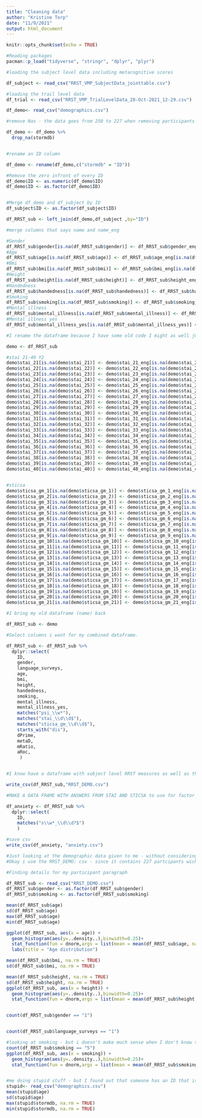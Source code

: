 ```yaml
---
title: "Cleaning data"
author: "Kristine Torp"
date: "11/9/2021"
output: html_document
---
```


```r
knitr::opts_chunk$set(echo = TRUE)
```

```r
#Reading packages 
pacman::p_load("tidyverse", "stringr", "dplyr", "plyr")
```


```r
#loading the subject level data including metacognitive scores 

df_subject <- read_csv("RRST_VMP_SubjectData_jointtable.csv")

#loading the trail level data 
df_trial <- read_csv("RRST_VMP_TrialLevelData_28-Oct-2021_12-29.csv")

df_demo<- read_csv("demographics.csv") 

#remove Nas - the data goes from 250 to 227 when removing participants with no ID

df_demo <- df_demo %>%
  drop_na(stormdb)


#rename an ID column 

df_demo <- rename(df_demo,c("stormdb" = "ID"))

#Remove the zero infront of every ID
df_demo$ID <- as.numeric(df_demo$ID)
df_demo$ID <- as.factor(df_demo$ID)


#Merge df_demo and df_subject by ID 
df_subject$ID <- as.factor(df_subject$ID)

df_RRST_sub <- left_join(df_demo,df_subject ,by="ID")

#merge columns that says name and name_eng

#Gender 
df_RRST_sub$gender[is.na(df_RRST_sub$gender)] <- df_RRST_sub$gender_eng[is.na(df_RRST_sub$gender)]
#Age
df_RRST_sub$age[is.na(df_RRST_sub$age)] <- df_RRST_sub$age_eng[is.na(df_RRST_sub$age)]
#Bmi
df_RRST_sub$bmi[is.na(df_RRST_sub$bmi)] <- df_RRST_sub$bmi_eng[is.na(df_RRST_sub$bmi)]
#Height
df_RRST_sub$height[is.na(df_RRST_sub$height)] <- df_RRST_sub$height_eng[is.na(df_RRST_sub$height)]
#Handedness
df_RRST_sub$handedness[is.na(df_RRST_sub$handedness)] <- df_RRST_sub$handedness_eng[is.na(df_RRST_sub$handedness)]
#Smoking
df_RRST_sub$smoking[is.na(df_RRST_sub$smoking)] <- df_RRST_sub$smoking_eng[is.na(df_RRST_sub$smoking)]
#Mental illness
df_RRST_sub$mental_illness[is.na(df_RRST_sub$mental_illness)] <- df_RRST_sub$mental_illness_eng[is.na(df_RRST_sub$mental_illness)]
#Mental illness yes 
df_RRST_sub$mental_illness_yes[is.na(df_RRST_sub$mental_illness_yes)] <- df_RRST_sub$mental_illness_yes_eng[is.na(df_RRST_sub$mental_illness_yes)]

#I rename the dataframe because I have some old code I might as well just use 

demo <- df_RRST_sub

#stai 21-40 Y2
demo$stai_21[is.na(demo$stai_21)] <- demo$stai_21_eng[is.na(demo$stai_21)]
demo$stai_22[is.na(demo$stai_22)] <- demo$stai_22_eng[is.na(demo$stai_22)]
demo$stai_23[is.na(demo$stai_23)] <- demo$stai_23_eng[is.na(demo$stai_23)]
demo$stai_24[is.na(demo$stai_24)] <- demo$stai_24_eng[is.na(demo$stai_24)]
demo$stai_25[is.na(demo$stai_25)] <- demo$stai_25_eng[is.na(demo$stai_25)]
demo$stai_26[is.na(demo$stai_26)] <- demo$stai_26_eng[is.na(demo$stai_26)]
demo$stai_27[is.na(demo$stai_27)] <- demo$stai_27_eng[is.na(demo$stai_27)]
demo$stai_28[is.na(demo$stai_28)] <- demo$stai_28_eng[is.na(demo$stai_28)]
demo$stai_29[is.na(demo$stai_29)] <- demo$stai_29_eng[is.na(demo$stai_29)]
demo$stai_30[is.na(demo$stai_30)] <- demo$stai_30_eng[is.na(demo$stai_30)]
demo$stai_31[is.na(demo$stai_31)] <- demo$stai_31_eng[is.na(demo$stai_31)]
demo$stai_32[is.na(demo$stai_32)] <- demo$stai_32_eng[is.na(demo$stai_32)]
demo$stai_33[is.na(demo$stai_33)] <- demo$stai_33_eng[is.na(demo$stai_33)]
demo$stai_34[is.na(demo$stai_34)] <- demo$stai_34_eng[is.na(demo$stai_34)]
demo$stai_35[is.na(demo$stai_35)] <- demo$stai_35_eng[is.na(demo$stai_35)]
demo$stai_36[is.na(demo$stai_36)] <- demo$stai_36_eng[is.na(demo$stai_36)]
demo$stai_37[is.na(demo$stai_37)] <- demo$stai_37_eng[is.na(demo$stai_37)]
demo$stai_38[is.na(demo$stai_38)] <- demo$stai_38_eng[is.na(demo$stai_38)]
demo$stai_39[is.na(demo$stai_39)] <- demo$stai_39_eng[is.na(demo$stai_39)]
demo$stai_40[is.na(demo$stai_40)] <- demo$stai_40_eng[is.na(demo$stai_40)]


#sticsa
demo$sticsa_gm_1[is.na(demo$sticsa_gm_1)] <- demo$sticsa_gm_1_eng[is.na(demo$sticsa_gm_1)]
demo$sticsa_gm_2[is.na(demo$sticsa_gm_2)] <- demo$sticsa_gm_2_eng[is.na(demo$sticsa_gm_2)]
demo$sticsa_gm_3[is.na(demo$sticsa_gm_3)] <- demo$sticsa_gm_3_eng[is.na(demo$sticsa_gm_3)]
demo$sticsa_gm_4[is.na(demo$sticsa_gm_4)] <- demo$sticsa_gm_4_eng[is.na(demo$sticsa_gm_4)]
demo$sticsa_gm_5[is.na(demo$sticsa_gm_5)] <- demo$sticsa_gm_5_eng[is.na(demo$sticsa_gm_5)]
demo$sticsa_gm_6[is.na(demo$sticsa_gm_6)] <- demo$sticsa_gm_6_eng[is.na(demo$sticsa_gm_6)]
demo$sticsa_gm_7[is.na(demo$sticsa_gm_7)] <- demo$sticsa_gm_7_eng[is.na(demo$sticsa_gm_7)]
demo$sticsa_gm_8[is.na(demo$sticsa_gm_8)] <- demo$sticsa_gm_8_eng[is.na(demo$sticsa_gm_8)]
demo$sticsa_gm_9[is.na(demo$sticsa_gm_9)] <- demo$sticsa_gm_9_eng[is.na(demo$sticsa_gm_9)]
demo$sticsa_gm_10[is.na(demo$sticsa_gm_10)] <- demo$sticsa_gm_10_eng[is.na(demo$sticsa_gm_10)]
demo$sticsa_gm_11[is.na(demo$sticsa_gm_11)] <- demo$sticsa_gm_11_eng[is.na(demo$sticsa_gm_11)]
demo$sticsa_gm_12[is.na(demo$sticsa_gm_12)] <- demo$sticsa_gm_12_eng[is.na(demo$sticsa_gm_12)]
demo$sticsa_gm_13[is.na(demo$sticsa_gm_13)] <- demo$sticsa_gm_13_eng[is.na(demo$sticsa_gm_13)]
demo$sticsa_gm_14[is.na(demo$sticsa_gm_14)] <- demo$sticsa_gm_14_eng[is.na(demo$sticsa_gm_14)]
demo$sticsa_gm_15[is.na(demo$sticsa_gm_15)] <- demo$sticsa_gm_15_eng[is.na(demo$sticsa_gm_15)]
demo$sticsa_gm_16[is.na(demo$sticsa_gm_16)] <- demo$sticsa_gm_16_eng[is.na(demo$sticsa_gm_16)]
demo$sticsa_gm_17[is.na(demo$sticsa_gm_17)] <- demo$sticsa_gm_17_eng[is.na(demo$sticsa_gm_17)]
demo$sticsa_gm_18[is.na(demo$sticsa_gm_18)] <- demo$sticsa_gm_18_eng[is.na(demo$sticsa_gm_18)]
demo$sticsa_gm_19[is.na(demo$sticsa_gm_19)] <- demo$sticsa_gm_19_eng[is.na(demo$sticsa_gm_19)]
demo$sticsa_gm_20[is.na(demo$sticsa_gm_20)] <- demo$sticsa_gm_20_eng[is.na(demo$sticsa_gm_20)]
demo$sticsa_gm_21[is.na(demo$sticsa_gm_21)] <- demo$sticsa_gm_21_eng[is.na(demo$sticsa_gm_21)]

#I bring my old dataframe (name) back

df_RRST_sub <- demo

#Select columns i want for my combined dataframe. 

df_RRST_sub <- df_RRST_sub %>%
  dplyr::select(
    ID,
    gender,
    language_surveys,
    age,
    bmi,
    height,
    handedness,
    smoking,
    mental_illness,
    mental_illness_yes,
    matches("psi_\\w*"),
    matches("stai_\\d\\d$"),
    matches("sticsa_gm_\\d\\d$"),
    starts_with("dis"),
    dPrime,
    metaD,
    mRatio,
    aRoc,
     )


#I know have a dataframe with subject level RRST measures as well as their demographic information and anxiety questionaire scores. 

write_csv(df_RRST_sub,"RRST_DEMO.csv")

#MAKE A DATA FRAME WITH ANSWERS FROM STAI AND STICSA to use for factor analysis. 

df_anxiety <- df_RRST_sub %>% 
  dplyr::select(
    ID,
    matches("s\\w*_\\d\\d?$")
    )

#save csv
write_csv(df_anxiety, "anxiety.csv") 
```



```r
#Just looking at the demographic data given to me - without considering how many of these participants i actually have RRST and HRD data on 
#Okay i use the RRST_DEMO: csv - since it contains 227 partcipants wich is the same as the demographics when participnats with no stormdb ID are removed 

#Finding details for my participant paragraph 

df_RRST_sub <- read_csv("RRST_DEMO.csv")
df_RRST_sub$gender <- as.factor(df_RRST_sub$gender)
df_RRST_sub$smoking <- as.factor(df_RRST_sub$smoking)

mean(df_RRST_sub$age)
sd(df_RRST_sub$age)
max(df_RRST_sub$age)
min(df_RRST_sub$age)

ggplot(df_RRST_sub, aes(x = age)) +
  geom_histogram(aes(y=..density..),binwidth=0.25)+
  stat_function(fun = dnorm,args = list(mean = mean(df_RRST_sub$age, na.rm = TRUE), sd = sd(df_RRST_sub$age, na.rm = TRUE)), colour = "darkgreen", size = 1)+
  labs(title = "Age distribution")

mean(df_RRST_sub$bmi, na.rm = TRUE)
sd(df_RRST_sub$bmi, na.rm = TRUE)

mean(df_RRST_sub$height, na.rm = TRUE)
sd(df_RRST_sub$height, na.rm = TRUE)
ggplot(df_RRST_sub, aes(x = height)) +
  geom_histogram(aes(y=..density..),binwidth=0.25)+
  stat_function(fun = dnorm,args = list(mean = mean(df_RRST_sub$height, na.rm = TRUE), sd = sd(df_RRST_sub$height, na.rm = TRUE)), colour = "darkgreen", size = 1)


count(df_RRST_sub$gender == "1")


count(df_RRST_sub$language_surveys == "1")

#looking at smoking - but i doesn't make much sense when I don't know the scale. 
count(df_RRST_sub$smoking == "5")
ggplot(df_RRST_sub, aes(x = smoking)) +
  geom_histogram(aes(y=..density..),binwidth=0.25)+
  stat_function(fun = dnorm,args = list(mean = mean(df_RRST_sub$smoking, na.rm = TRUE), sd = sd(df_RRST_sub$smoking, na.rm = TRUE)), colour = "darkgreen", size = 1)


#me doing stupid stuff - but I found out that someone has an ID that is 51493 - which makes no sense 
stupid<- read_csv("demographics.csv")
mean(stupid$age)
sd(stupid$age)
max(stupid$stormdb, na.rm = TRUE)
min(stupid$stormdb, na.rm = TRUE)


```

